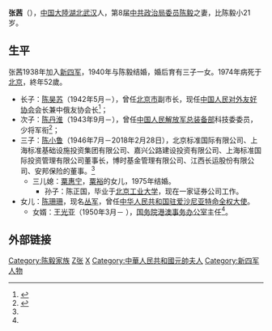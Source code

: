 {{otheruses|张茜}}
'''张茜'''（{{bd|1922年|6月11日|1974年|3月20日|catIdx=Z张}}），[[中国大陸|中国大陸]][[湖北|湖北]][[武汉|武汉]]人，第8届[[中共政治局委员|中共政治局委员]][[陈毅|陈毅]]之妻，比陈毅小21岁。

==生平==
张茜1938年加入[[新四军|新四军]]，1940年与陈毅结婚，婚后育有三子一女。1974年病死于[[北京|北京]]，終年52歲。

*长子：[[陈昊苏|陈昊苏]]（1942年5月－），曾任[[北京市|北京市]]副市长，现任[[中国人民对外友好协会|中国人民对外友好协会]]会长兼中俄友协会长<ref name="山岚1998">{{cite book|author=山岚|title=红墙内的子女们 上|url=https://archive.org/details/isbn_9787563410804|year=1998|publisher=延边大学出版社|isbn=978-7-5634-1080-4|pages=298}}</ref>；
*次子：[[陈丹淮|陈丹淮]]（1943年9月－），曾任[[中国人民解放军总装备部|中国人民解放军总装备部]]科技委委员，少将军衔<ref name="zn">{{cite web|url=http://news.xinhuanet.com/school/2006-01/28/content_4110023.htm|title=档案破译:中国十大元帅的后代现在干什么?|date=2006-01-28|accessdate=2015-10-31|publisher=新华网|archive-date=2015-08-26|archive-url=https://web.archive.org/web/20150826080153/http://news.xinhuanet.com/school/2006-01/28/content_4110023.htm|dead-url=no}}</ref>；
*三子：[[陈小鲁|陈小鲁]]（1946年7月－2018年2月28日），北京标准国际有限公司、上海标准基础设施投资集团有限公司、嘉兴公路建设投资有限公司、上海标准国际投资管理有限公司董事长，博时基金管理有限公司、江西长运股份有限公司、安邦保险的董事。<ref name="zn"/>
**三儿媳：[[粟惠宁|粟惠宁]]，[[粟裕|粟裕]]的女儿，1975年结婚。
***孙子：陈正国，毕业于[[北京工业大学|北京工业大学]]，现在一家证券公司工作。
*女儿：[[陈珊珊|陈珊珊]]，现名[[丛军|丛军]]，曾任[[中华人民共和国驻爱沙尼亚特命全权大使|中华人民共和国驻爱沙尼亚特命全权大使]]。
**女婿：[[王光亚|王光亚]]（1950年3月－ ），[[国务院港澳事务办公室|国务院港澳事务办公室]]主任<ref name="zn"/>。

== 外部链接 ==
{{陈毅家系}}

{{China-mil-bio-stub}}
{{DEFAULTSORT:Zhang}}
[[Category:陈毅家族|Category:陈毅家族]]
[[Category:武漢人|Z张]]
[[Category:張姓|X]]
[[Category:中華人民共和國元帥夫人|Category:中華人民共和國元帥夫人]]
[[Category:新四军人物|Category:新四军人物]]